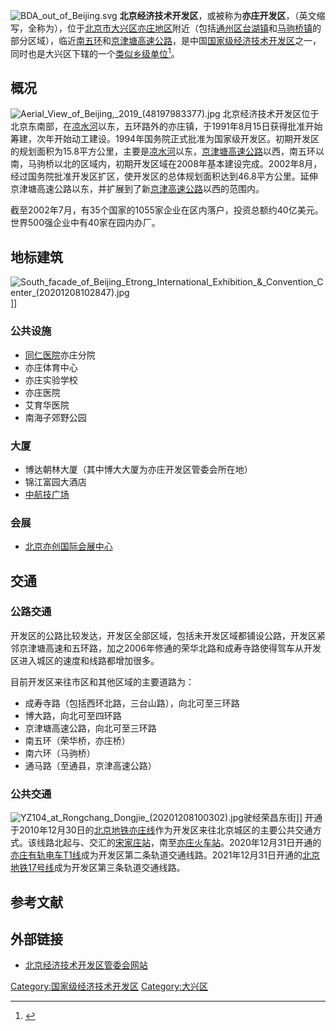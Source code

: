 {{unreferenced|time=2019-01-31T03:07:07+00:00}}
{{中国乡级行政区
|景观照片文件名 = CATIC Plaza, Yizhuang (20201208095846).jpg
|景观照片描述 = 中航技广场（北京格兰云天国际酒店）
|汉语拼音 = 
|其他语言 = 
|其他语言名称 = 
|旧称 = 
|地名出处 = 
|位置图文件名 = 
|位置图描述 = 
|自定义图片= 
|建置时间 = 
|领导职位 = 管委会主任
|领导名称 = 
|政府驻地 = 
|毗邻 = 
|总面积 = 
|总人口 = 
|总人口年份 = 
|户籍人口 = 
|户籍人口年份 = 
|常住人口 = 148145人<ref>{{cite web|url=http://www.bjdx.gov.cn/bjsdxqrmzf/zwfw/tjxx/tjsj/1827540/index.html|title=北京市大兴区第七次全国人口普查公报|publisher=北京市大兴区统计局|date=2021-06-18|accessdate=2021-06-21|archive-date=2021-06-24|archive-url=https://web.archive.org/web/20210624201718/http://www.bjdx.gov.cn/bjsdxqrmzf/zwfw/tjxx/tjsj/1827540/index.html}}</ref>
|常住人口年份 = 2020
|人口密度 = 
|GDP = 
|GDP年份 = 
|邮政编码 = 
|电话区号 = 10
|官方网站 = 
|网站名称 = 
|11/01/15/403/000}}
[[File:BDA_out_of_Beijing.svg|thumb]]
'''北京经济技术开发区'''，或被称为'''亦庄开发区'''，{{lang|en|'''BDA'''}}（英文缩写，全称为{{lang|en|'''B'''eijing Economic-Technological '''D'''evelopment '''A'''rea}}），位于[[北京市|北京市]][[大兴区|大兴区]][[亦庄地区|亦庄地区]]附近（包括[[通州区_(北京市)|通州区]][[台湖镇|台湖镇]]和[[马驹桥镇|马驹桥镇]]的部分区域），临近[[北京五环路|南五环]]和[[京津塘高速公路|京津塘高速公路]]，是中国[[国家级经济技术开发区|国家级经济技术开发区]]之一，同时也是大兴区下辖的一个[[类似乡级单位|类似乡级单位]]<ref>{{PRC admin/ref sgc|{{PRC admin/parent|11/01/15/403/000}}}}</ref>。

==概况==
[[File:Aerial_View_of_Beijing,_2019_(48197983377).jpg|thumb]]
北京经济技术开发区位于北京东南部，在[[凉水河|凉水河]]以东，五环路外的亦庄镇，于1991年8月15日获得批准开始筹建，次年开始动工建设。1994年国务院正式批准为国家级开发区。初期开发区的规划面积为15.8平方公里，主要是[[凉水河|凉水河]]以东，[[京津塘高速公路|京津塘高速公路]]以西，南五环以南，马驹桥以北的区域内，初期开发区域在2008年基本建设完成。2002年8月，经过国务院批准开发区扩区，使开发区的总体规划面积达到46.8平方公里。延伸京津塘高速公路以东，并扩展到了新[[京津高速公路|京津高速公路]]以西的范围内。

截至2002年7月，有35个国家的1055家企业在区内落户，投资总额约40亿美元。世界500强企业中有40家在园内办厂。

==地标建筑==
[[File:South_facade_of_Beijing_Etrong_International_Exhibition_&_Convention_Center_(20201208102847).jpg|thumb]]]]
===公共设施===
*[[首都医科大学附属北京同仁医院|同仁医院]]亦庄分院
*亦庄体育中心
*亦庄实验学校
*亦庄医院
*艾育华医院
*南海子郊野公园

===大厦===
*博达朝林大厦（其中博大大厦为亦庄开发区管委会所在地）
*锦江富园大酒店
*[[中航技进出口有限责任公司|中航技广场]]

===会展===
*[[北京亦创国际会展中心|北京亦创国际会展中心]]

==交通==
===公路交通===
开发区的公路比较发达，开发区全部区域，包括未开发区域都铺设公路，开发区紧邻京津塘高速和五环路，加之2006年修通的荣华北路和成寿寺路使得驾车从开发区进入城区的速度和线路都增加很多。

目前开发区来往市区和其他区域的主要道路为：

*成寿寺路（包括西环北路，三台山路），向北可至三环路
*博大路，向北可至四环路
*京津塘高速公路，向北可至三环路
*南五环（荣华桥，亦庄桥）
*南六环（马驹桥）
*通马路（至通县，京津高速公路）

===公共交通===
[[File:YZ104_at_Rongchang_Dongjie_(20201208100302).jpg|thumb]]驶经荣昌东街]]
开通于2010年12月30日的[[北京地铁亦庄线|北京地铁亦庄线]]作为开发区来往北京城区的主要公共交通方式。该线路北起与{{北京地铁线路名|5}}、{{北京地铁线路名|10}}交汇的[[宋家庄站_(北京)|宋家庄站]]，南至[[亦庄火车站_(地铁)|亦庄火车站]]。2020年12月31日开通的[[北京亦庄新城现代有轨电车T1线|亦庄有轨电车T1线]]成为开发区第二条轨道交通线路。2021年12月31日开通的[[北京地铁17号线|北京地铁17号线]]成为开发区第三条轨道交通线路。

==参考文献==
{{commonscat|Beijing Economic-Technologlcal Development Area}}
{{reflist}}

==外部链接==
*[https://web.archive.org/web/20090324091147/http://www.bda.gov.cn/ 北京经济技术开发区管委会网站]

{{国家级经济技术开发区}}

[[Category:国家级经济技术开发区|Category:国家级经济技术开发区]]
[[Category:大兴区|Category:大兴区]]